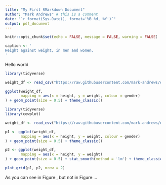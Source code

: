 ```yaml
---
title: "My First RMarkdown Document"
author: "Mark Andrews" # this is a comment
date: "`r format(Sys.Date(), format='%B %d, %Y')`"
output: pdf_document
---
```


```r
knitr::opts_chunk$set(echo = FALSE, message = FALSE, warning = FALSE)
```

```r
caption <- '
Height against weight, in men and women.
'
```

Hello world.
<!-- This is a comment in the markdown body 
 everything 
 here 
 
 is a 
 
 comment


-->

```r
library(tidyverse)

weight_df <- read_csv("https://raw.githubusercontent.com/mark-andrews/dwdv01/master/data/weight.csv")

ggplot(weight_df,
       mapping = aes(x = height, y = weight, colour = gender)
) + geom_point(size = 0.5) + theme_classic()
```


```r
library(tidyverse)
library(cowplot)

weight_df <- read_csv("https://raw.githubusercontent.com/mark-andrews/dwdv01/master/data/weight.csv")

p1 <- ggplot(weight_df,
       mapping = aes(x = height, y = weight, colour = gender)
) + geom_point(size = 0.5) + theme_classic()

p2 <- ggplot(weight_df,
       mapping = aes(x = height, y = weight)
) + geom_point(size = 0.5) + stat_smooth(method = 'lm') + theme_classic()

plot_grid(p1, p2, nrow = 2)
```


As you can see in Figure \ref{fig:scatterplotx}, but not in Figure \ref{fig:scatterplot} ...
